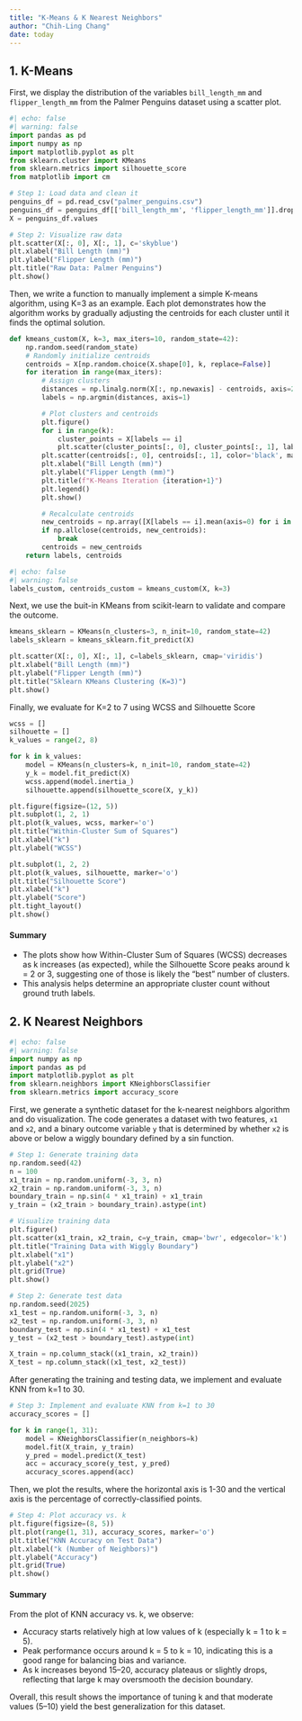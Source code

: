 ```yaml
---
title: "K-Means & K Nearest Neighbors"
author: "Chih-Ling Chang"
date: today
---
```

## 1. K-Means

First, we display the distribution of the variables `bill_length_mm` and `flipper_length_mm` from the Palmer Penguins dataset using a scatter plot.
```python
#| echo: false
#| warning: false
import pandas as pd
import numpy as np
import matplotlib.pyplot as plt
from sklearn.cluster import KMeans
from sklearn.metrics import silhouette_score
from matplotlib import cm

# Step 1: Load data and clean it
penguins_df = pd.read_csv("palmer_penguins.csv")
penguins_df = penguins_df[['bill_length_mm', 'flipper_length_mm']].dropna()
X = penguins_df.values

# Step 2: Visualize raw data
plt.scatter(X[:, 0], X[:, 1], c='skyblue')
plt.xlabel("Bill Length (mm)")
plt.ylabel("Flipper Length (mm)")
plt.title("Raw Data: Palmer Penguins")
plt.show()
```

Then, we write a function to manually implement a simple K-means algorithm, using K=3 as an example. Each plot demonstrates how the algorithm works by gradually adjusting the centroids for each cluster until it finds the optimal solution.

```python
def kmeans_custom(X, k=3, max_iters=10, random_state=42):
    np.random.seed(random_state)
    # Randomly initialize centroids
    centroids = X[np.random.choice(X.shape[0], k, replace=False)]
    for iteration in range(max_iters):
        # Assign clusters
        distances = np.linalg.norm(X[:, np.newaxis] - centroids, axis=2)
        labels = np.argmin(distances, axis=1)

        # Plot clusters and centroids
        plt.figure()
        for i in range(k):
            cluster_points = X[labels == i]
            plt.scatter(cluster_points[:, 0], cluster_points[:, 1], label=f"Cluster {i}")
        plt.scatter(centroids[:, 0], centroids[:, 1], color='black', marker='x', s=100, label='Centroids')
        plt.xlabel("Bill Length (mm)")
        plt.ylabel("Flipper Length (mm)")
        plt.title(f"K-Means Iteration {iteration+1}")
        plt.legend()
        plt.show()

        # Recalculate centroids
        new_centroids = np.array([X[labels == i].mean(axis=0) for i in range(k)])
        if np.allclose(centroids, new_centroids):
            break
        centroids = new_centroids
    return labels, centroids
```

```python
#| echo: false
#| warning: false
labels_custom, centroids_custom = kmeans_custom(X, k=3)
```

Next, we use the buit-in KMeans from scikit-learn to validate and compare the outcome.
```python
kmeans_sklearn = KMeans(n_clusters=3, n_init=10, random_state=42)
labels_sklearn = kmeans_sklearn.fit_predict(X)

plt.scatter(X[:, 0], X[:, 1], c=labels_sklearn, cmap='viridis')
plt.xlabel("Bill Length (mm)")
plt.ylabel("Flipper Length (mm)")
plt.title("Sklearn KMeans Clustering (K=3)")
plt.show()
```

Finally, we evaluate for K=2 to 7 using WCSS and Silhouette Score
```python
wcss = []
silhouette = []
k_values = range(2, 8)

for k in k_values:
    model = KMeans(n_clusters=k, n_init=10, random_state=42)
    y_k = model.fit_predict(X)
    wcss.append(model.inertia_)
    silhouette.append(silhouette_score(X, y_k))

plt.figure(figsize=(12, 5))
plt.subplot(1, 2, 1)
plt.plot(k_values, wcss, marker='o')
plt.title("Within-Cluster Sum of Squares")
plt.xlabel("k")
plt.ylabel("WCSS")

plt.subplot(1, 2, 2)
plt.plot(k_values, silhouette, marker='o')
plt.title("Silhouette Score")
plt.xlabel("k")
plt.ylabel("Score")
plt.tight_layout()
plt.show()
```
#### Summary
- The plots show how Within-Cluster Sum of Squares (WCSS) decreases as k increases (as expected), while the Silhouette Score peaks around k = 2 or 3, suggesting one of those is likely the “best” number of clusters.
- This analysis helps determine an appropriate cluster count without ground truth labels.


## 2. K Nearest Neighbors
```python
#| echo: false
#| warning: false
import numpy as np
import pandas as pd
import matplotlib.pyplot as plt
from sklearn.neighbors import KNeighborsClassifier
from sklearn.metrics import accuracy_score
```
First, we generate a synthetic dataset for the k-nearest neighbors algorithm and do visualization. The code generates a dataset with two features, `x1` and `x2`, and a binary outcome variable `y` that is determined by whether `x2` is above or below a wiggly boundary defined by a sin function.
```python
# Step 1: Generate training data
np.random.seed(42)
n = 100
x1_train = np.random.uniform(-3, 3, n)
x2_train = np.random.uniform(-3, 3, n)
boundary_train = np.sin(4 * x1_train) + x1_train
y_train = (x2_train > boundary_train).astype(int)
```

```python
# Visualize training data
plt.figure()
plt.scatter(x1_train, x2_train, c=y_train, cmap='bwr', edgecolor='k')
plt.title("Training Data with Wiggly Boundary")
plt.xlabel("x1")
plt.ylabel("x2")
plt.grid(True)
plt.show()
```

```python
# Step 2: Generate test data
np.random.seed(2025)
x1_test = np.random.uniform(-3, 3, n)
x2_test = np.random.uniform(-3, 3, n)
boundary_test = np.sin(4 * x1_test) + x1_test
y_test = (x2_test > boundary_test).astype(int)

X_train = np.column_stack((x1_train, x2_train))
X_test = np.column_stack((x1_test, x2_test))
```

After generating the training and testing data, we implement and evaluate KNN from k=1 to 30. 
```python
# Step 3: Implement and evaluate KNN from k=1 to 30
accuracy_scores = []

for k in range(1, 31):
    model = KNeighborsClassifier(n_neighbors=k)
    model.fit(X_train, y_train)
    y_pred = model.predict(X_test)
    acc = accuracy_score(y_test, y_pred)
    accuracy_scores.append(acc)
```
Then, we plot the results, where the horizontal axis is 1-30 and the vertical axis is the percentage of correctly-classified points.

```python
# Step 4: Plot accuracy vs. k
plt.figure(figsize=(8, 5))
plt.plot(range(1, 31), accuracy_scores, marker='o')
plt.title("KNN Accuracy on Test Data")
plt.xlabel("k (Number of Neighbors)")
plt.ylabel("Accuracy")
plt.grid(True)
plt.show()
```
#### Summary
From the plot of KNN accuracy vs. k, we observe:

- Accuracy starts relatively high at low values of k (especially k = 1 to k = 5).
- Peak performance occurs around k = 5 to k = 10, indicating this is a good range for balancing bias and variance.
- As k increases beyond 15–20, accuracy plateaus or slightly drops, reflecting that large k may oversmooth the decision boundary.

Overall, this result shows the importance of tuning k and that moderate values (5–10) yield the best generalization for this dataset.
